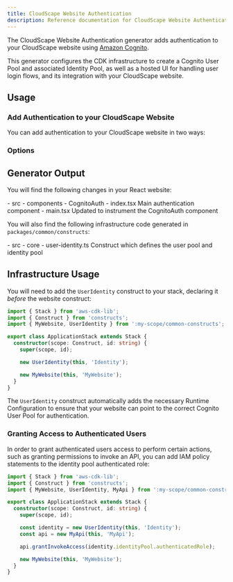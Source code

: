 ```yaml
---
title: CloudScape Website Authentication
description: Reference documentation for CloudScape Website Authentication
---
```


The CloudScape Website Authentication generator adds authentication to your CloudScape website using [Amazon Cognito](https://aws.amazon.com/cognito/).

This generator configures the CDK infrastructure to create a Cognito User Pool and associated Identity Pool, as well as a hosted UI for handling user login flows, and its integration with your CloudScape website.

## Usage

### Add Authentication to your CloudScape Website

You can add authentication to your CloudScape website in two ways:

<RunGenerator generator="ts#cloudscape-website#auth" />

### Options

<GeneratorParameters schema={schema} />

## Generator Output

You will find the following changes in your React website:

<FileTree>
  - src
    - components
      - CognitoAuth
        - index.tsx Main authentication component
    - main.tsx Updated to instrument the CognitoAuth component
</FileTree>

You will also find the following infrastructure code generated in `packages/common/constructs`:

<FileTree>
  - src
    - core
      - user-identity.ts Construct which defines the user pool and identity pool
</FileTree>

## Infrastructure Usage

You will need to add the `UserIdentity` construct to your stack, declaring it _before_ the website construct:

```ts title="packages/infra/src/stacks/application-stack.ts" {3,9}
import { Stack } from 'aws-cdk-lib';
import { Construct } from 'constructs';
import { MyWebsite, UserIdentity } from ':my-scope/common-constructs';

export class ApplicationStack extends Stack {
  constructor(scope: Construct, id: string) {
    super(scope, id);

    new UserIdentity(this, 'Identity');

    new MyWebsite(this, 'MyWebsite');
  }
}
```

The `UserIdentity` construct automatically adds the necessary <Link path="guides/cloudscape-website#runtime-configuration">Runtime Configuration</Link> to ensure that your website can point to the correct Cognito User Pool for authentication.

### Granting Access to Authenticated Users

In order to grant authenticated users access to perform certain actions, such as granting permissions to invoke an API, you can add IAM policy statements to the identity pool authenticated role:

```ts title="packages/infra/src/stacks/application-stack.ts" {12}
import { Stack } from 'aws-cdk-lib';
import { Construct } from 'constructs';
import { MyWebsite, UserIdentity, MyApi } from ':my-scope/common-constructs';

export class ApplicationStack extends Stack {
  constructor(scope: Construct, id: string) {
    super(scope, id);

    const identity = new UserIdentity(this, 'Identity');
    const api = new MyApi(this, 'MyApi');

    api.grantInvokeAccess(identity.identityPool.authenticatedRole);

    new MyWebsite(this, 'MyWebsite');
  }
}
```
